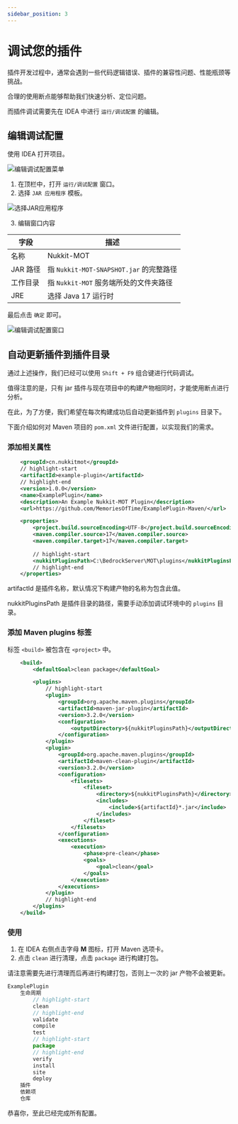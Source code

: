 ```yaml
---
sidebar_position: 3
---
```


# 调试您的插件

插件开发过程中，通常会遇到一些代码逻辑错误、插件的兼容性问题、性能瓶颈等挑战。

合理的使用断点能够帮助我们快速分析、定位问题。

而插件调试需要先在 IDEA 中进行 `运行/调试配置` 的编辑。

## 编辑调试配置

使用 IDEA 打开项目。

![编辑调试配置菜单](./img/debug_config_edit_menu.jpg)

1. 在顶栏中，打开 `运行/调试配置` 窗口。
2. 选择 `JAR 应用程序` 模板。

![选择JAR应用程序](./img/add_jarapp_debug_config.jpg)

3. 编辑窗口内容

| 字段 | 描述 |
| --- | --- |
| 名称 | Nukkit-MOT |
| JAR 路径 | 指 `Nukkit-MOT-SNAPSHOT.jar` 的完整路径 |
| 工作目录 | 指 `Nukkit-MOT` 服务端所处的文件夹路径 |
| JRE | 选择 Java 17 运行时 |

最后点击 `确定` 即可。

![编辑调试配置窗口](./img/edit_debug_config_window.png)

## 自动更新插件到插件目录

通过上述操作，我们已经可以使用 `Shift + F9` 组合键进行代码调试。

值得注意的是，只有 jar 插件与现在项目中的构建产物相同时，才能使用断点进行分析。

在此，为了方便，我们希望在每次构建成功后自动更新插件到 `plugins` 目录下。

下面介绍如何对 Maven 项目的 `pom.xml` 文件进行配置，以实现我们的需求。

### 添加相关属性

```xml
    <groupId>cn.nukkitmot</groupId>
    // highlight-start
    <artifactId>example-plugin</artifactId>
    // highlight-end
    <version>1.0.0</version>
    <name>ExamplePlugin</name>
    <description>An Example Nukkit-MOT Plugin</description>
    <url>https://github.com/MemoriesOfTime/ExamplePlugin-Maven/</url>

    <properties>
        <project.build.sourceEncoding>UTF-8</project.build.sourceEncoding>
        <maven.compiler.source>17</maven.compiler.source>
        <maven.compiler.target>17</maven.compiler.target>
        
        // highlight-start
        <nukkitPluginsPath>C:\BedrockServer\MOT\plugins</nukkitPluginsPath>
        // highlight-end
    </properties>
```

artifactId 是插件名称，默认情况下构建产物的名称为包含此值。

nukkitPluginsPath 是插件目录的路径，需要手动添加调试环境中的 `plugins` 目录。

### 添加 Maven plugins 标签

标签 `<build>` 被包含在 `<project>` 中。

```xml
    <build>
        <defaultGoal>clean package</defaultGoal>

        <plugins>
            // highlight-start
            <plugin>
                <groupId>org.apache.maven.plugins</groupId>
                <artifactId>maven-jar-plugin</artifactId>
                <version>3.2.0</version>
                <configuration>
                    <outputDirectory>${nukkitPluginsPath}</outputDirectory>
                </configuration>
            </plugin>
            <plugin>
                <groupId>org.apache.maven.plugins</groupId>
                <artifactId>maven-clean-plugin</artifactId>
                <version>3.2.0</version>
                <configuration>
                    <filesets>
                        <fileset>
                            <directory>${nukkitPluginsPath}</directory>
                            <includes>
                                <include>${artifactId}*.jar</include>
                            </includes>
                        </fileset>
                    </filesets>
                </configuration>
                <executions>
                    <execution>
                        <phase>pre-clean</phase>
                        <goals>
                            <goal>clean</goal>
                        </goals>
                    </execution>
                </executions>
            </plugin>
            // highlight-end
        </plugins>
    </build>
```

### 使用

1. 在 IDEA 右侧点击字母 **M** 图标，打开 Maven 选项卡。
2. 点击 `clean` 进行清理，点击 `package` 进行构建打包。

请注意需要先进行清理而后再进行构建打包，否则上一次的 jar 产物不会被更新。

```js
ExamplePlugin
    生命周期
        // highlight-start
        clean
        // highlight-end
        validate
        compile 
        test 
        // highlight-start
        package
        // highlight-end
        verify
        install
        site 
        deploy
    插件
    依赖项
    仓库
```

恭喜你，至此已经完成所有配置。